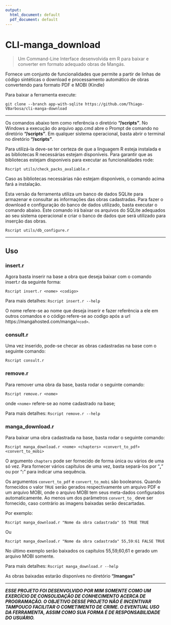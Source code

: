 ```yaml
---
output:
  html_document: default
  pdf_document: default
---
```

CLI-manga_download
====================

> Um Command-Line Interface desenvolvida em R para baixar e converter em formato adequado obras de Mangás.

Fornece um conjunto de funcionalidades que permite a partir de linhas de código sintéticas o download e processamento automático de obras convertendo para formato PDF e MOBI (Kindle)

Para baixar a ferramenta execute:

```git clone --branch app-with-sqlite https://github.com/Thiago-VBarbosa/cli-manga-download ```

---

Os comandos abaixo tem como referência o diretório **"/scripts"**. No Windows a execução do arquivo app.cmd abre o Prompt de comando no diretório **"/scripts"**. Em qualquer sistema operacional, basta abrir o terminal no diretório **"/scripts"**.

Para utilizá-la deve-se ter certeza de que a linguagem R esteja instalada e as bibliotecas R necessárias estejam disponíveis. Para garantir que as bibliotecas estejam disponíveis para executar as funcionalidades rode:

``` 
Rscript utils/check_packs_avaliable.r
```

Caso as bibliotecas necessárias não estejam disponíveis, o comando acima fará a instalação.


Esta versão da ferramenta utiliza um banco de dados SQLite para armazenar e consultar as informações das obras cadastradas. Para fazer o download e configuração do banco de dados utilizado, basta executar o comando abaixo. Este comando irá baixar os arquivos do SQLite adequados ao seu sistema operacional e criar o banco de dados que será utilizado para inserção das obras.

``` 
Rscript utils/db_configure.r
```

---

## Uso

### insert.r

Agora basta inserir na base a obra que deseja baixar com o comando insert.r da seguinte forma:

``` 
Rscript insert.r <nome> <codigo>
```

Para mais detalhes: `Rscript insert.r --help`

O nome refere-se ao nome que deseja inserir e fazer referência a ele em outros comandos e o código refere-se ao codigo após a url https://mangahosted.com/manga/`<cod>`.

### consult.r

Uma vez inserido, pode-se checar as obras cadastradas na base com o seguinte comando:

``` 
Rscript consult.r
```

### remove.r

Para remover uma obra da base, basta rodar o seguinte comando:

```
Rscript remove.r <nome>
```
onde `<nome>` refere-se ao nome cadastrado na base;

Para mais detalhes: `Rscript remove.r --help`


### manga_download.r

Para baixar uma obra cadastrada na base, basta rodar o seguinte comando:

``` 
Rscript manga_download.r <nome> <chapters> <convert_to_pdf> <convert_to_mobi>
```
O argumento `chapters` pode ser fornecido de forma única ou vários de uma só vez. Para fornecer vários capítulos de uma vez, basta separá-los por "**,**" ou por "**:**" para indicar uma sequência.

Os argumentos `convert_to_pdf` e `convert_to_mobi` são booleanos. Quando fornecidos o valor `TRUE` serão gerados respectivamente um arquivo PDF e um arquivo MOBI, onde o arquivo MOBI tem seus meta-dados configurados automaticamente. Ao menos um dos parâmetros `convert_to_` deve ser fornecido, caso contrário as imagens baixadas serão descartadas.

Por exemplo:
``` 
Rscript manga_download.r "Nome da obra cadastrada" 55 TRUE TRUE

```

Ou

``` 
Rscript manga_download.r "Nome da obra cadastrada" 55,59:61 FALSE TRUE

```
No último exemplo serão baixados os capítulos 55,59,60,61 e gerado um arquivo MOBI somente.

Para mais detalhes: `Rscript manga_download.r --help`

As obras baixadas estarão disponíves no diretório **"/mangas"**


---

***ESSE PROJETO FOI DESENVOLVIDO POR MIM SOMENTE COMO UM EXERCÍCIO DE CONSOLIDAÇÃO DE CONHECIMENTO ACERCA DE PROGRAMAÇÃO. O OBJETIVO DESSE PROJETO NÃO É INCENTIVAR TAMPOUCO FACILITAR O COMETIMENTO DE CRIME. O EVENTUAL USO DA FERRAMENTA, ASSIM COMO SUA FORMA É DE RESPONSABILIDADE DO USUÁRIO.***


